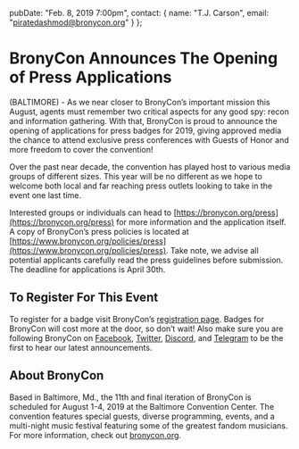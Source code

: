   pubDate: "Feb. 8, 2019 7:00pm",
  contact: {
    name: "T.J. Carson",
    email: "piratedashmod@bronycon.org"
  }
};

# BronyCon Announces The Opening of Press Applications

(BALTIMORE) - As we near closer to BronyCon’s important mission this August, agents must remember two critical aspects for any good spy: recon and information gathering. With that, BronyCon is proud to announce the opening of applications for press badges for 2019, giving approved media the chance to attend exclusive press conferences with Guests of Honor and more freedom to cover the convention!

Over the past near decade, the convention has played host to various media groups of different sizes. This year will be no different as we hope to welcome both local and far reaching press outlets looking to take in the event one last time.

Interested groups or individuals can head to [https://bronycon.org/press](https://bronycon.org/press) for more information and the application itself. A copy of BronyCon’s press policies is located at [https://www.bronycon.org/policies/press](https://www.bronycon.org/policies/press). Take note, we advise all potential applicants carefully read the press guidelines before submission. The deadline for applications is April 30th.

## To Register For This Event

To register for a badge visit BronyCon’s [registration page](http://bronycon.org#register). Badges for BronyCon will cost more at the door, so don’t wait! Also make sure you are following BronyCon on [Facebook](https://www.facebook.com/BronyCon), [Twitter](https://twitter.com/bronycon), [Discord](https://twitter.com/bronycon), and [Telegram](https://t.me/BronyCon) to be the first to hear our latest announcements.

## About BronyCon

Based in Baltimore, Md., the 11th and final iteration of BronyCon is scheduled for August 1-4, 2019 at the Baltimore Convention Center. The convention features special guests, diverse programming, events, and a multi-night music festival featuring some of the greatest fandom musicians. For more information, check out [bronycon.org](https://bronycon.org).
